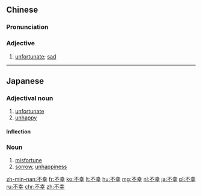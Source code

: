 ==Chinese==
{{zh-forms}}

===Pronunciation===
{{zh-pron
|m=不xìng
|c=bat1 hang6
|h=pfs=put-hen
|mn=put-hēng
|cat=a
}}

===Adjective===
{{zh-adj}}

# {{lb|zh|Elementary Mandarin}} [[unfortunate]]; [[sad]]

----

==Japanese==
{{ja-kanjitab|ふ|こう|yomi=on}}

===Adjectival noun===
{{ja-adj|infl=na|ふこう}}

# [[unfortunate]]
# [[unhappy]]

====Inflection====
{{ja-na|ふこう}}

===Noun===
{{ja-noun|ふこう}}

# [[misfortune]]
# [[sorrow]], [[unhappiness]]

[[zh-min-nan:不幸]]
[[fr:不幸]]
[[ko:不幸]]
[[lt:不幸]]
[[hu:不幸]]
[[mg:不幸]]
[[nl:不幸]]
[[ja:不幸]]
[[pl:不幸]]
[[ru:不幸]]
[[chr:不幸]]
[[zh:不幸]]